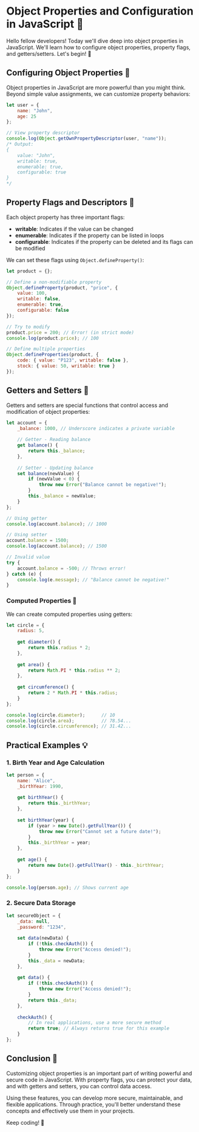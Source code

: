 # Object Properties and Configuration in JavaScript 🔧

Hello fellow developers! Today we'll dive deep into object properties in JavaScript. We'll learn how to configure object properties, property flags, and getters/setters. Let's begin! 👋

## Configuring Object Properties 📝

Object properties in JavaScript are more powerful than you might think. Beyond simple value assignments, we can customize property behaviors:

```javascript
let user = {
    name: "John",
    age: 25
};

// View property descriptor
console.log(Object.getOwnPropertyDescriptor(user, "name"));
/* Output:
{
    value: "John",
    writable: true,
    enumerable: true,
    configurable: true
}
*/
```

## Property Flags and Descriptors 🚩

Each object property has three important flags:

- **writable**: Indicates if the value can be changed
- **enumerable**: Indicates if the property can be listed in loops
- **configurable**: Indicates if the property can be deleted and its flags can be modified

We can set these flags using `Object.defineProperty()`:

```javascript
let product = {};

// Define a non-modifiable property
Object.defineProperty(product, "price", {
    value: 100,
    writable: false,
    enumerable: true,
    configurable: false
});

// Try to modify
product.price = 200; // Error! (in strict mode)
console.log(product.price); // 100

// Define multiple properties
Object.defineProperties(product, {
    code: { value: "P123", writable: false },
    stock: { value: 50, writable: true }
});
```

## Getters and Setters 🔄

Getters and setters are special functions that control access and modification of object properties:

```javascript
let account = {
    _balance: 1000, // Underscore indicates a private variable
    
    // Getter - Reading balance
    get balance() {
        return this._balance;
    },
    
    // Setter - Updating balance
    set balance(newValue) {
        if (newValue < 0) {
            throw new Error("Balance cannot be negative!");
        }
        this._balance = newValue;
    }
};

// Using getter
console.log(account.balance); // 1000

// Using setter
account.balance = 1500;
console.log(account.balance); // 1500

// Invalid value
try {
    account.balance = -500; // Throws error!
} catch (e) {
    console.log(e.message); // "Balance cannot be negative!"
}
```

### Computed Properties 🧮

We can create computed properties using getters:

```javascript
let circle = {
    radius: 5,
    
    get diameter() {
        return this.radius * 2;
    },
    
    get area() {
        return Math.PI * this.radius ** 2;
    },
    
    get circumference() {
        return 2 * Math.PI * this.radius;
    }
};

console.log(circle.diameter);      // 10
console.log(circle.area);          // 78.54...
console.log(circle.circumference); // 31.42...
```

## Practical Examples 💡

### 1. Birth Year and Age Calculation

```javascript
let person = {
    name: "Alice",
    _birthYear: 1990,
    
    get birthYear() {
        return this._birthYear;
    },
    
    set birthYear(year) {
        if (year > new Date().getFullYear()) {
            throw new Error("Cannot set a future date!");
        }
        this._birthYear = year;
    },
    
    get age() {
        return new Date().getFullYear() - this._birthYear;
    }
};

console.log(person.age); // Shows current age
```

### 2. Secure Data Storage

```javascript
let secureObject = {
    _data: null,
    _password: "1234",
    
    set data(newData) {
        if (!this.checkAuth()) {
            throw new Error("Access denied!");
        }
        this._data = newData;
    },
    
    get data() {
        if (!this.checkAuth()) {
            throw new Error("Access denied!");
        }
        return this._data;
    },
    
    checkAuth() {
        // In real applications, use a more secure method
        return true; // Always returns true for this example
    }
};
```

## Conclusion 🎉

Customizing object properties is an important part of writing powerful and secure code in JavaScript. With property flags, you can protect your data, and with getters and setters, you can control data access.

Using these features, you can develop more secure, maintainable, and flexible applications. Through practice, you'll better understand these concepts and effectively use them in your projects.

Keep coding! 🚀